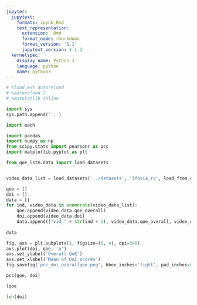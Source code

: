 ```yaml
---
jupyter:
  jupytext:
    formats: ipynb,Rmd
    text_representation:
      extension: .Rmd
      format_name: rmarkdown
      format_version: '1.1'
      jupytext_version: 1.1.2
  kernelspec:
    display_name: Python 3
    language: python
    name: python3
---
```


```python
# %load_ext autoreload
# %autoreload 2
# %matplotlib inline

import sys
sys.path.append('..')
```

```python
import math

import pandas
import numpy as np
from scipy.stats import pearsonr as pcc
import matplotlib.pyplot as plt

from qoe_lstm.data import load_datasets
```

```python

```

```python
video_data_list = load_datasets('../datasets', 'lfovia_rv', load_from_cache=False).video_data_list
```

```python
qoe = []
doi = []
data = []
for ind, video_data in enumerate(video_data_list):
    qoe.append(video_data.qoe_overall)
    doi.append(video_data.doi)
    data.append(["vid_" + str(ind + 1), video_data.qoe_overall, video_data.doi])
    
data
```

```python
fig, axs = plt.subplots(1, figsize=(6, 4), dpi=300)
axs.plot(doi, qoe, 'o')
axs.set_ylabel('Overall QoE')
axs.set_xlabel('Mean of DoI scores')
fig.savefig('pcc_doi_overallqoe.png', bbox_inches='tight', pad_inches=0)
```

```python
pcc(qoe, doi)
```

```python
lqoe
```

```python
len(doi)
```

```python

```

```python

```
